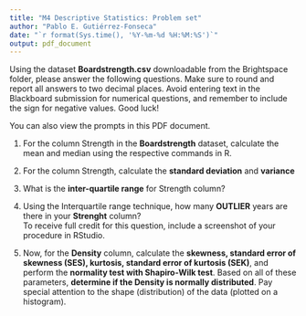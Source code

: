 ```yaml
---
title: "M4 Descriptive Statistics: Problem set"
author: "Pablo E. Gutiérrez-Fonseca"
date: "`r format(Sys.time(), '%Y-%m-%d %H:%M:%S')`"
output: pdf_document
---
```



Using the dataset **Boardstrength.csv** downloadable from the Brightspace folder, please answer the following questions. 
Make sure to round and report all answers to two decimal places. Avoid entering text in the Blackboard submission for numerical questions, and remember to include the sign for negative values. Good luck!

You can also view the prompts in this PDF document.

1. For the column Strength in the **Boardstrength** dataset, calculate the mean and median using the respective commands in R.

2. For the column Strength, calculate the **standard deviation** and **variance**

3. What is the **inter-quartile range** for Strength column?  

4.  Using the Interquartile range technique, how many **OUTLIER** years are there in your
**Strenght** column?    
To receive full credit for this question, include a screenshot of your procedure in RStudio.

5. Now, for the **Density** column, calculate the **skewness, standard error of skewness (SES), kurtosis, standard error of kurtosis (SEK)**, and perform the **normality test with Shapiro-Wilk test**.  Based on all of these parameters, **determine if the  Density is normally distributed**. Pay special attention to the shape (distribution) of the data (plotted on a histogram).

